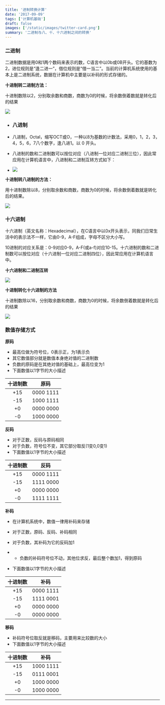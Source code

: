 ```yaml
---
title: '进制转换计算'
date: '2017-09-09'
tags: ['计算机基础']
draft: false
images: ['/static/images/twitter-card.png']
summary: '二进制与八、十、十六进制之间的转换'
---
```


<TOCInline toc={props.toc} exclude="Introduction" />

### 二进制

二进制数据是用0和1两个数码来表示的数，C语言中以0b或0B开头。它的基数为2，进位规则是“逢二进一”，借位规则是“借一当二”。当前的计算机系统使用的基本上是二进制系统，数据在计算机中主要是以补码的形式存储的。

**十进制转二进制方法：**

十进制数除以2，分别取余数和商数，商数为0的时候，将余数倒着数就是转化后的结果

![](https://nuibi.oss-cn-beijing.aliyuncs.com/img/20230630082207.png)

- ### 八进制

- 八进制，Octal，缩写OCT或O，一种以8为基数的计数法，采用0，1，2，3，4，5，6，7八个数字，逢八进1。以 0 开头。

- 八进制的数和二进制数可以按位对应（八进制一位对应二进制三位），因此常应用在计算机语言中，八进制和二进制互转方式如下：

- ![](https://nuibi.oss-cn-beijing.aliyuncs.com/img/20230630082755.png)


**十进制转八进制的方法：**

用十进制数除以8，分别取余数和商数，商数为0的时候，将余数倒着数就是转化后的结果。

![](https://nuibi.oss-cn-beijing.aliyuncs.com/img/20230630082958.png)

### 十六进制

十六进制（英文名称：Hexadecimal），在C语言中以0x开头表示，同我们日常生活中的表示法不一样，它由0-9，A-F组成，字母不区分大小写。

10进制的对应关系是：0-9对应0-9，A-F(或a-f)对应10-15。十六进制的数和二进制数可以按位对应（十六进制一位对应二进制四位），因此常应用在计算机语言中。

**十六进制和二进制互转**

![](https://nuibi.oss-cn-beijing.aliyuncs.com/img/20230630090102.png)

**十进制转化十六进制的方法**

十进制数除以16，分别取余数和商数，商数为0的时候，将余数倒着数就是转化后的结果

![](https://nuibi.oss-cn-beijing.aliyuncs.com/img/20230630090142.png)

### 数值存储方式

**原码**

- 最高位做为符号位，0表示正，为1表示负
- 其它数值部分就是数值本身绝对值的二进制数
- 负数的原码是在其绝对值的基础上，最高位变为1
- 下面数值以1字节的大小描述

| **十进制数** | **原码**  |
| :----------: | :-------: |
|     +15      | 0000 1111 |
|     -15      | 1000 1111 |
|      +0      | 0000 0000 |
|      -0      | 1000 0000 |

**反码**

- 对于正数，反码与原码相同
- 对于负数，符号位不变，其它部分取反(1变0,0变1)
- 下面数值以1字节的大小描述

| **十进制数** | **反码**  |
| :----------: | :-------: |
|     +15      | 0000 1111 |
|     -15      | 1111 0000 |
|      +0      | 0000 0000 |
|      -0      | 1111 1111 |

**补码**

- 在计算机系统中，数值一律用补码来存储
- 对于正数，原码、反码、补码相同
- 对于负数，其补码为它的反码加1

- - 负数的补码符号位不动，其他位求反，最后整个数加1，得到原码

- 下面数值以1字节的大小描述

| **十进制数** | **补码**  |
| :----------: | :-------: |
|     +15      | 0000 1111 |
|     -15      | 1111 0001 |
|      +0      | 0000 0000 |
|      -0      | 0000 0000 |

**移码**

- 补码符号位取反就是移码，主要用来比较数的大小
- 下面数值以1字节的大小描述

| **十进制数** | **补码**  |
| :----------: | :-------: |
|     +15      | 1000 1111 |
|     -15      | 0111 0001 |
|      +0      | 1000 0000 |
|      -0      | 1000 0000 |

---
